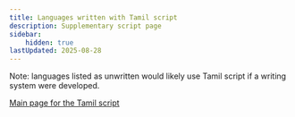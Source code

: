 ```yaml
---
title: Languages written with Tamil script
description: Supplementary script page
sidebar:
    hidden: true
lastUpdated: 2025-08-28
---
```



Note: languages listed as unwritten would likely use Tamil script if a writing system were developed.

<WsList script='Taml' />

[Main page for the Tamil script](/scrlang/script-taml)

